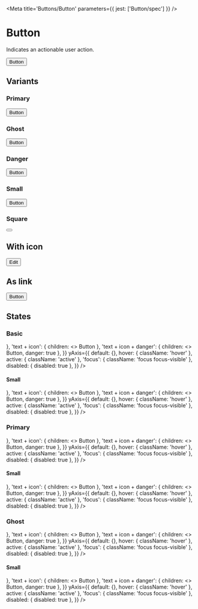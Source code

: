 

<Meta title='Buttons/Button' parameters={{ jest: ['Button/spec'] }} />

# Button

Indicates an actionable user action.

<Preview>
  <Story name='Default'>
    <Button onClick={action('click')}>Button</Button>
  </Story>
</Preview>

<Props of={Button} />

## Variants

### Primary

<Preview>
  <Story name='Primary'>
    <Button primary>Button</Button>
  </Story>
</Preview>

### Ghost

<Preview>
  <Story name='Ghost'>
    <Button ghost>Button</Button>
  </Story>
</Preview>

### Danger

<Preview>
  <Story name='Danger'>
    <Button danger>Button</Button>
  </Story>
</Preview>

### Small

<Preview>
  <Story name='Small'>
    <Button small>Button</Button>
  </Story>
</Preview>

### Square

<Preview>
  <Story name='Square'>
    <Button square>
      <Icon name='plus' size='20' />
    </Button>
  </Story>
</Preview>

## With icon

<Preview>
  <Story name='With Icon'>
    <Button>
      <Icon name='edit' size='16' /> Edit
    </Button>
  </Story>
</Preview>

## As link

<Preview>
  <Story name='As Link'>
    <Button is='a' href='https://rocket.chat' external>Button</Button>
  </Story>
</Preview>

## States

### Basic

<Story name='States'>
  <PropsVariationSection
    component={Button}
    common={{ onClick: action('click') }}
    xAxis={{
      text: { children: 'Button' },
      'square + icon': { square: true, children: <Icon name='circled-arrow-down' size='20' /> },
      'text + icon': { children: <><Icon name='circled-arrow-down' size='16' /> Button</> },
      'text + icon + danger': { children: <><Icon name='circled-arrow-down' size='16' /> Button</>, danger: true },
    }}
    yAxis={{
      default: {},
      hover: { className: 'hover' },
      active: { className: 'active' },
      'focus': { className: 'focus focus-visible' },
      disabled: { disabled: true },
    }}
  />
</Story>

#### Small

<Story name='States of Small Variant'>
  <PropsVariationSection
    component={Button}
    common={{ small: true, onClick: action('click') }}
    xAxis={{
      text: { children: 'Button' },
      'square + icon': { square: true, children: <Icon name='circled-arrow-down' size='16' /> },
      'text + icon': { children: <><Icon name='circled-arrow-down' size='12' /> Button</> },
      'text + icon + danger': { children: <><Icon name='circled-arrow-down' size='12' /> Button</>, danger: true },
    }}
    yAxis={{
      default: {},
      hover: { className: 'hover' },
      active: { className: 'active' },
      'focus': { className: 'focus focus-visible' },
      disabled: { disabled: true },
    }}
  />
</Story>

### Primary

<Story name='States Of Primary Variant'>
  <PropsVariationSection
    component={Button}
    common={{ primary: true, onClick: action('click') }}
    xAxis={{
      text: { children: 'Button' },
      'square + icon': { square: true, children: <Icon name='circled-arrow-down' size='20' /> },
      'text + icon': { children: <><Icon name='circled-arrow-down' size='16' /> Button</> },
      'text + icon + danger': { children: <><Icon name='circled-arrow-down' size='16' /> Button</>, danger: true },
    }}
    yAxis={{
      default: {},
      hover: { className: 'hover' },
      active: { className: 'active' },
      'focus': { className: 'focus focus-visible' },
      disabled: { disabled: true },
    }}
  />
</Story>

#### Small

<Story name='States Of Primary Small Variant'>
  <PropsVariationSection
    component={Button}
    common={{ primary: true, small: true, onClick: action('click') }}
    xAxis={{
      text: { children: 'Button' },
      'square + icon': { square: true, children: <Icon name='circled-arrow-down' size='16' /> },
      'text + icon': { children: <><Icon name='circled-arrow-down' size='12' /> Button</> },
      'text + icon + danger': { children: <><Icon name='circled-arrow-down' size='12' /> Button</>, danger: true },
    }}
    yAxis={{
      default: {},
      hover: { className: 'hover' },
      active: { className: 'active' },
      'focus': { className: 'focus focus-visible' },
      disabled: { disabled: true },
    }}
  />
</Story>

### Ghost

<Story name='States Of Ghost Variant'>
  <PropsVariationSection
    component={Button}
    common={{ ghost: true, onClick: action('click') }}
    xAxis={{
      text: { children: 'Button' },
      'square + icon': { square: true, children: <Icon name='circled-arrow-down' size='20' /> },
      'text + icon': { children: <><Icon name='circled-arrow-down' size='16' /> Button</> },
      'text + icon + danger': { children: <><Icon name='circled-arrow-down' size='16' /> Button</>, danger: true },
    }}
    yAxis={{
      default: {},
      hover: { className: 'hover' },
      active: { className: 'active' },
      'focus': { className: 'focus focus-visible' },
      disabled: { disabled: true },
    }}
  />
</Story>

#### Small

<Story name='States Of Ghost Small Variant'>
  <PropsVariationSection
    component={Button}
    common={{ ghost: true, small: true, onClick: action('click') }}
    xAxis={{
      text: { children: 'Button' },
      'square + icon': { square: true, children: <Icon name='circled-arrow-down' size='16' /> },
      'text + icon': { children: <><Icon name='circled-arrow-down' size='12' /> Button</> },
      'text + icon + danger': { children: <><Icon name='circled-arrow-down' size='12' /> Button</>, danger: true },
    }}
    yAxis={{
      default: {},
      hover: { className: 'hover' },
      active: { className: 'active' },
      'focus': { className: 'focus focus-visible' },
      disabled: { disabled: true },
    }}
  />
</Story>
